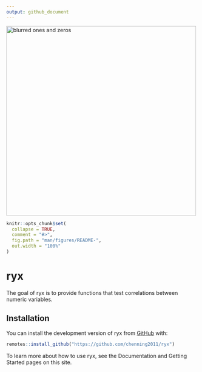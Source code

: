 ```yaml
---
output: github_document
---
```


<img src="digitization-6605643_1280.jpg" width = "500" alt = "blurred ones and zeros">

<!-- README.md is generated from README.Rmd. Please edit that file -->

```r
knitr::opts_chunk$set(
  collapse = TRUE,
  comment = "#>",
  fig.path = "man/figures/README-",
  out.width = "100%"
)
```

# ryx

<!-- badges: start -->
<!-- badges: end -->

The goal of ryx is to provide functions that test correlations between numeric variables. 

## Installation

You can install the development version of ryx from [GitHub](https://github.com/) with:

``` r
remotes::install_github("https://github.com/chenning2011/ryx")
```   

To learn more about how to use ryx, see the Documentation and Getting Started pages on this site. 
